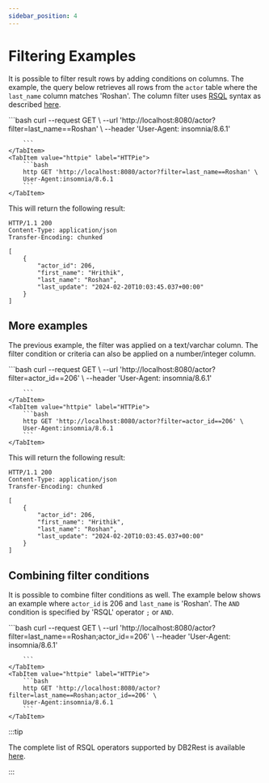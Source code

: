 ```yaml
---
sidebar_position: 4
---
```


# Filtering Examples

It is possible to filter result rows by adding conditions on columns.
The example, the query below retrieves all rows from the `actor` table where the `last_name` column matches 'Roshan'.
The column filter uses [RSQL](./filter-rows-in-a-table) syntax as described [here](./filter-rows-in-a-table).



<Tabs>
    <TabItem value="cURL" label="cURL" default>
        ```bash
        curl --request GET \
        --url 'http://localhost:8080/actor?filter=last_name==Roshan' \
        --header 'User-Agent: insomnia/8.6.1'

        ```
    </TabItem>
    <TabItem value="httpie" label="HTTPie">
        ```bash
        http GET 'http://localhost:8080/actor?filter=last_name==Roshan' \
        User-Agent:insomnia/8.6.1
        ```
    </TabItem>

</Tabs>

This will return the following result:

```http
HTTP/1.1 200
Content-Type: application/json
Transfer-Encoding: chunked

[
	{
		"actor_id": 206,
		"first_name": "Hrithik",
		"last_name": "Roshan",
		"last_update": "2024-02-20T10:03:45.037+00:00"
	}
]

```


## More examples

The previous example, the filter was applied on a text/varchar column. The filter condition or criteria can also
be applied on a number/integer column.


<Tabs>
    <TabItem value="cURL" label="cURL" default>
        ```bash
        curl --request GET \
        --url 'http://localhost:8080/actor?filter=actor_id==206' \
        --header 'User-Agent: insomnia/8.6.1'

        ```
    </TabItem>
    <TabItem value="httpie" label="HTTPie">
        ```bash
        http GET 'http://localhost:8080/actor?filter=actor_id==206' \
        User-Agent:insomnia/8.6.1
        ```
    </TabItem>

</Tabs>


This will return the following result:

```http
HTTP/1.1 200
Content-Type: application/json
Transfer-Encoding: chunked

[
	{
		"actor_id": 206,
		"first_name": "Hrithik",
		"last_name": "Roshan",
		"last_update": "2024-02-20T10:03:45.037+00:00"
	}
]

```


## Combining filter conditions

It is possible to combine filter conditions as well. The example below shows an example where `actor_id` is 206 and
`last_name` is 'Roshan'. The `AND` condition is specified by 'RSQL' operator `;` or `AND`.



<Tabs>
    <TabItem value="cURL" label="cURL" default>
        ```bash
        curl --request GET \
        --url 'http://localhost:8080/actor?filter=last_name==Roshan;actor_id==206' \
        --header 'User-Agent: insomnia/8.6.1'

        ```
    </TabItem>
    <TabItem value="httpie" label="HTTPie">
        ```bash
        http GET 'http://localhost:8080/actor?filter=last_name==Roshan;actor_id==206' \
        User-Agent:insomnia/8.6.1
        ```
    </TabItem>

</Tabs>


:::tip

The complete list of RSQL operators supported by DB2Rest is available [here](https://db2rest.com/docs/read/supported-rsql-operators).

:::


